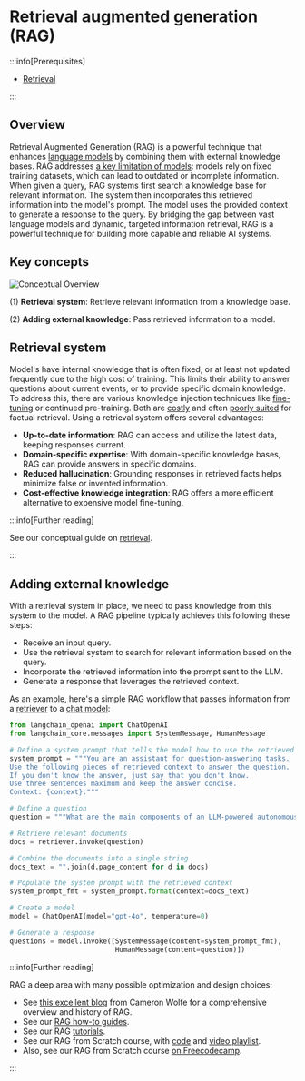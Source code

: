 # Retrieval augmented generation (RAG)

:::info[Prerequisites]

* [Retrieval](/docs/concepts/retrieval/)

:::

## Overview

Retrieval Augmented Generation (RAG) is a powerful technique that enhances [language models](/docs/concepts/chat_models/) by combining them with external knowledge bases.
RAG addresses [a key limitation of models](https://www.glean.com/blog/how-to-build-an-ai-assistant-for-the-enterprise): models rely on fixed training datasets, which can lead to outdated or incomplete information.
When given a query, RAG systems first search a knowledge base for relevant information.
The system then incorporates this retrieved information into the model's prompt.
The model uses the provided context to generate a response to the query.
By bridging the gap between vast language models and dynamic, targeted information retrieval, RAG is a powerful technique for building more capable and reliable AI systems.

## Key concepts

![Conceptual Overview](/img/rag_concepts.png)

(1) **Retrieval system**: Retrieve relevant information from a knowledge base.

(2) **Adding external knowledge**: Pass retrieved information to a model.

## Retrieval system

Model's have internal knowledge that is often fixed, or at least not updated frequently due to the high cost of training.
This limits their ability to answer questions about current events, or to provide specific domain knowledge.
To address this, there are various knowledge injection techniques like [fine-tuning](https://hamel.dev/blog/posts/fine_tuning_valuable.html) or continued pre-training.
Both are [costly](https://www.glean.com/blog/how-to-build-an-ai-assistant-for-the-enterprise) and often [poorly suited](https://www.anyscale.com/blog/fine-tuning-is-for-form-not-facts) for factual retrieval.
Using a retrieval system offers several advantages:

- **Up-to-date information**: RAG can access and utilize the latest data, keeping responses current.
- **Domain-specific expertise**: With domain-specific knowledge bases, RAG can provide answers in specific domains.
- **Reduced hallucination**: Grounding responses in retrieved facts helps minimize false or invented information.
- **Cost-effective knowledge integration**: RAG offers a more efficient alternative to expensive model fine-tuning.

:::info[Further reading]

See our conceptual guide on [retrieval](/docs/concepts/retrieval/).

:::

## Adding external knowledge

With a retrieval system in place, we need to pass knowledge from this system to the model.
A RAG pipeline typically achieves this following these steps:

- Receive an input query.
- Use the retrieval system to search for relevant information based on the query.
- Incorporate the retrieved information into the prompt sent to the LLM.
- Generate a response that leverages the retrieved context.

As an example, here's a simple RAG workflow that passes information from a [retriever](/docs/concepts/retrievers/) to a [chat model](/docs/concepts/chat_models/):

```python
from langchain_openai import ChatOpenAI
from langchain_core.messages import SystemMessage, HumanMessage

# Define a system prompt that tells the model how to use the retrieved context
system_prompt = """You are an assistant for question-answering tasks.
Use the following pieces of retrieved context to answer the question.
If you don't know the answer, just say that you don't know.
Use three sentences maximum and keep the answer concise.
Context: {context}:"""

# Define a question
question = """What are the main components of an LLM-powered autonomous agent system?"""

# Retrieve relevant documents
docs = retriever.invoke(question)

# Combine the documents into a single string
docs_text = "".join(d.page_content for d in docs)

# Populate the system prompt with the retrieved context
system_prompt_fmt = system_prompt.format(context=docs_text)

# Create a model
model = ChatOpenAI(model="gpt-4o", temperature=0)

# Generate a response
questions = model.invoke([SystemMessage(content=system_prompt_fmt),
                          HumanMessage(content=question)])
```

:::info[Further reading]

RAG a deep area with many possible optimization and design choices:

* See [this excellent blog](https://cameronrwolfe.substack.com/p/a-practitioners-guide-to-retrieval?utm_source=profile&utm_medium=reader2) from Cameron Wolfe for a comprehensive overview and history of RAG.
* See our [RAG how-to guides](/docs/how_to/#qa-with-rag).
* See our RAG [tutorials](/docs/tutorials/).
* See our RAG from Scratch course, with [code](https://github.com/langchain-ai/rag-from-scratch) and [video playlist](https://www.youtube.com/playlist?list=PLfaIDFEXuae2LXbO1_PKyVJiQ23ZztA0x).
* Also, see our RAG from Scratch course [on Freecodecamp](https://youtu.be/sVcwVQRHIc8?feature=shared).

:::
